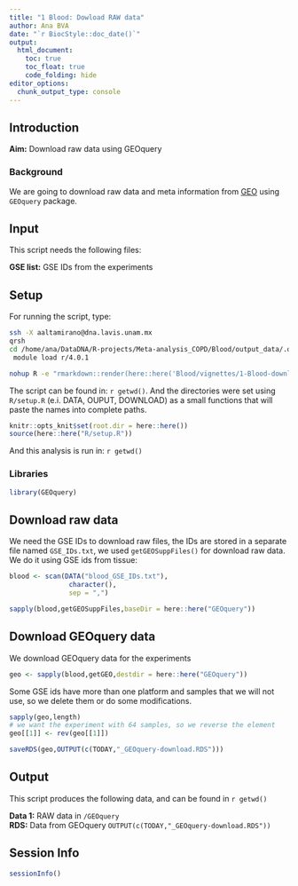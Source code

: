 ```yaml
---
title: "1 Blood: Dowload RAW data"
author: Ana BVA
date: "`r BiocStyle::doc_date()`"
output:
  html_document:
    toc: true
    toc_float: true
    code_folding: hide
editor_options: 
  chunk_output_type: console
---
```


## Introduction

<div class="alert alert-info">
  <strong>Aim:</strong> Download raw data using GEOquery
</div>

### Background 

We are going to download raw data and meta information from [GEO](https://www.ncbi.nlm.nih.gov/geo/) using `GEOquery` package.


## Input

This script needs the following files:

<div class="alert alert-warning">
  <strong>GSE list:</strong> GSE IDs from the experiments
</div>


## Setup

For running the script, type:

```bash
ssh -X aaltamirano@dna.lavis.unam.mx
qrsh
cd /home/ana/DataDNA/R-projects/Meta-analysis_COPD/Blood/output_data/.out
 module load r/4.0.1 

nohup R -e "rmarkdown::render(here::here('Blood/vignettes/1-Blood-download_raw-data.RMD'))" > 1-Blood-download_raw-data.out &
```



The script can be found in: `r getwd() `. And the directories were set using
`R/setup.R` (e.i. DATA, OUPUT, DOWNLOAD) as a small functions that will paste the names into complete paths.

```r
knitr::opts_knit$set(root.dir = here::here())
source(here::here("R/setup.R"))
```

And this analysis is run in: `r getwd() `

### Libraries

```r
library(GEOquery)
```



## Download raw data

We need the GSE IDs to download raw files, the IDs are stored in a separate file named `GSE_IDs.txt`, we used `getGEOSuppFiles()` for download raw data. We do it using GSE ids from tissue:

```r
blood <- scan(DATA("blood_GSE_IDs.txt"),
               character(), 
               sep = ",")

sapply(blood,getGEOSuppFiles,baseDir = here::here("GEOquery"))
```

## Download GEOquery data

We download GEOquery data for the experiments 

```r
geo <- sapply(blood,getGEO,destdir = here::here("GEOquery"))
```

Some GSE ids have more than one platform and samples that we will not use, so we delete them or do some modifications. 

```r
sapply(geo,length)
# we want the experiment with 64 samples, so we reverse the element
geo[[1]] <- rev(geo[[1]])

saveRDS(geo,OUTPUT(c(TODAY,"_GEOquery-download.RDS")))
```




## Output

This script produces the following data, and can be found in `r getwd() ` 

<div class="alert alert-success">
  <strong>Data 1:</strong> RAW data in  `/GEOquery`  
  <strong>RDS:</strong> Data from GEOquery `OUTPUT(c(TODAY,"_GEOquery-download.RDS"))` 
</div>

## Session Info

```r
sessionInfo()
```





